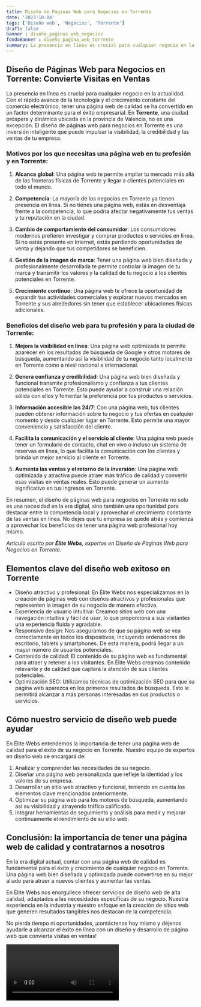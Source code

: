 ```yaml
---
title: Diseño de Páginas Web para Negocios en Torrente
date: '2023-10-04'
tags: ['Diseño web', 'Negocios', 'Torrente']
draft: false
banner : diseño_paginas_web_negocios
fondoBanner : diseño_pagina_web_torrente
summary: La presencia en línea es crucial para cualquier negocio en la actualidad. Con el rápido avance de la tecnología y el crecimiento constante del comercio electrónico, tener una página web de calidad se ha convertido en un factor determinante para el éxito empresarial. En Torrente, una ciudad próspera y dinámica ubicada en la provincia de Valencia, no es una excepción. El diseño de páginas web para negocios en Torrente es una inversión inteligente que puede impulsar la visibilidad, la credibilidad y las ventas de tu empresa.
---
```


## Diseño de Páginas Web para Negocios en Torrente: Convierte Visitas en Ventas

La presencia en línea es crucial para cualquier negocio en la actualidad. Con el rápido avance de la tecnología y el crecimiento constante del comercio electrónico, tener una página web de calidad se ha convertido en un factor determinante para el éxito empresarial. En **Torrente**, una ciudad próspera y dinámica ubicada en la provincia de Valencia, no es una excepción. El diseño de páginas web para negocios en Torrente es una inversión inteligente que puede impulsar la visibilidad, la credibilidad y las ventas de tu empresa.

### Motivos por los que necesitas una página web en tu profesión y en Torrente:

1. **Alcance global**: Una página web te permite ampliar tu mercado más allá de las fronteras físicas de Torrente y llegar a clientes potenciales en todo el mundo.

2. **Competencia**: La mayoría de los negocios en Torrente ya tienen presencia en línea. Si no tienes una página web, estás en desventaja frente a la competencia, lo que podría afectar negativamente tus ventas y tu reputación en la ciudad.

3. **Cambio de comportamiento del consumidor**: Los consumidores modernos prefieren investigar y comprar productos o servicios en línea. Si no estás presente en Internet, estás perdiendo oportunidades de venta y dejando que tus competidores se beneficien.

4. **Gestión de la imagen de marca**: Tener una página web bien diseñada y profesionalmente desarrollada te permite controlar la imagen de tu marca y transmitir los valores y la calidad de tu negocio a los clientes potenciales en Torrente.

5. **Crecimiento continuo**: Una página web te ofrece la oportunidad de expandir tus actividades comerciales y explorar nuevos mercados en Torrente y sus alrededores sin tener que establecer ubicaciones físicas adicionales.

### Beneficios del diseño web para tu profesión y para la ciudad de Torrente:

1. **Mejora la visibilidad en línea**: Una página web optimizada te permite aparecer en los resultados de búsqueda de Google y otros motores de búsqueda, aumentando así la visibilidad de tu negocio tanto localmente en Torrente como a nivel nacional e internacional.

2. **Genera confianza y credibilidad**: Una página web bien diseñada y funcional transmite profesionalismo y confianza a tus clientes potenciales en Torrente. Esto puede ayudar a construir una relación sólida con ellos y fomentar la preferencia por tus productos o servicios.

3. **Información accesible las 24/7**: Con una página web, tus clientes pueden obtener información sobre tu negocio y tus ofertas en cualquier momento y desde cualquier lugar en Torrente. Esto permite una mayor conveniencia y satisfacción del cliente.

4. **Facilita la comunicación y el servicio al cliente**: Una página web puede tener un formulario de contacto, chat en vivo o incluso un sistema de reservas en línea, lo que facilita la comunicación con los clientes y brinda un mejor servicio al cliente en Torrente.

5. **Aumenta las ventas y el retorno de la inversión**: Una página web optimizada y atractiva puede atraer más tráfico de calidad y convertir esas visitas en ventas reales. Esto puede generar un aumento significativo en tus ingresos en Torrente.

En resumen, el diseño de páginas web para negocios en Torrente no solo es una necesidad en la era digital, sino también una oportunidad para destacar entre la competencia local y aprovechar el crecimiento constante de las ventas en línea. No dejes que tu empresa se quede atrás y comienza a aprovechar los beneficios de tener una página web profesional hoy mismo.

_Artículo escrito por **Élite Webs**, expertos en Diseño de Páginas Web para Negocios en Torrente._


<GifSeo />

<Cta />

## Elementos clave del diseño web exitoso en Torrente

- Diseño atractivo y profesional: En Élite Webs nos especializamos en la creación de páginas web con diseños atractivos y profesionales que representen la imagen de su negocio de manera efectiva.
- Experiencia de usuario intuitiva: Creamos sitios web con una navegación intuitiva y fácil de usar, lo que proporciona a sus visitantes una experiencia fluida y agradable.
- Responsive design: Nos aseguramos de que su página web se vea correctamente en todos los dispositivos, incluyendo ordenadores de escritorio, tablets y smartphones. De esta manera, podrá llegar a un mayor número de usuarios potenciales.
- Contenido de calidad: El contenido de su página web es fundamental para atraer y retener a los visitantes. En Élite Webs creamos contenido relevante y de calidad que captará la atención de sus clientes potenciales.
- Optimización SEO: Utilizamos técnicas de optimización SEO para que su página web aparezca en los primeros resultados de búsqueda. Esto le permitirá alcanzar a más personas interesadas en sus productos o servicios.

## Cómo nuestro servicio de diseño web puede ayudar

En Élite Webs entendemos la importancia de tener una página web de calidad para el éxito de su negocio en Torrente. Nuestro equipo de expertos en diseño web se encargará de:

1. Analizar y comprender las necesidades de su negocio.
2. Diseñar una página web personalizada que refleje la identidad y los valores de su empresa.
3. Desarrollar un sitio web atractivo y funcional, teniendo en cuenta los elementos clave mencionados anteriormente.
4. Optimizar su página web para los motores de búsqueda, aumentando así su visibilidad y atrayendo tráfico calificado.
5. Integrar herramientas de seguimiento y análisis para medir y mejorar continuamente el rendimiento de su sitio web.

## Conclusión: la importancia de tener una página web de calidad y contratarnos a nosotros

En la era digital actual, contar con una página web de calidad es fundamental para el éxito y crecimiento de cualquier negocio en Torrente. Una página web bien diseñada y optimizada puede convertirse en su mejor aliado para atraer a nuevos clientes y aumentar las ventas.

En Élite Webs nos enorgullece ofrecer servicios de diseño web de alta calidad, adaptados a las necesidades específicas de su negocio. Nuestra experiencia en la industria y nuestro enfoque en la creación de sitios web que generen resultados tangibles nos destacan de la competencia.

No pierda tiempo ni oportunidades, ¡contáctenos hoy mismo y déjenos ayudarle a alcanzar el éxito en línea con un diseño y desarrollo de página web que convierta visitas en ventas!

<Video />

<CtaBot job='Negocios' city='Torrente'/>

<Gmaps query='Torrente+españa+maps' />